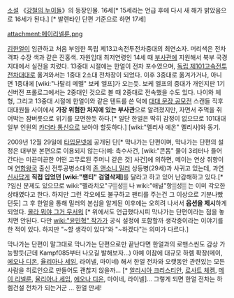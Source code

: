 [[소설]] 《[[강철의 누이들]]》의 등장인물. 16세[* 15세라는 언급 후에 다시 새 해가 밝았음으로 16세가 된다.] [* 발렌타인 단편 기준으로 하면 17세]

attachment:메이리넬룬.png

[[김한얼]]이 임관하고 처음 부임한 독립 제13고속전투전차중대의 최연소자. 머리색은 전차격파 수장 색과 같은 진홍색. 자원입대 최저연령인 14세 때 [[부사관]]에 지원해서 북부 국경지대에서 실전을 치렀다. 
13중대 시절에는 한얼이 전차 포수였으며, [[독립 제101고속전투전차대대]]로 옮겨와서는 1중대 2소대 전차장이 되었다. 이후 3중대로 옮겨가거나, 아니면 1중대에 [wiki:"나탈리 메멜" 보케 엘프]가 오는듯. 보케 엘프의 중대가 개인지판 1기 신버전 프롤로그에서는 2중대인 것으로 볼 때 2중대로 전속했을 수도 있다.
나이와 체형, 그리고 13중대 시절에 한얼이와 같은 텐트를 쓴 덕에 [[대대 문장 공모전]] 스캔들 직후 대대원들 사이에서 '''가장 위험한 처지에 있는 부사관'''으로 알려졌지만, 자면서 주먹을 쥐어박는 잠버릇으로 위기를 모면한듯 하다.[* 일단 한얼은 딱히 감정이 없으므로 101대대 일부 인원의 [[카더라 통신]]으로 보아야 할듯하다.]
[wiki:"멜리사 에온" 멜리사]와 동기.

2009년 12월 29일에 [[타입문넷]]에 공개된 단[* 막나가는 단편이며, 막나가는 단편의 설정은 대부분 본편으로 이용되지 않는다(예: 촉수사건, [wiki:"콘돔" 물이 3리터나 들어간다는 미끈미끈한 어떤 고무로된 주머니 같은 것] 사건]에 의하면, 메이는 연상 취향이며 [[연합왕국]] 출신 전투공병소대의 [[존 앤소니 밀러]] 상등병(29세)과 사귀고 있는데, 과연 [[신사]]답게 '''직접 입었던 [wiki:"팬티" 검열삭제]'''를 달라고 하고 있어 난감해하고 있다.[* ?임신 문제도 있으므로 wiki:"펠라치오"구▒성▒ 나 wiki:"애널"항▒성▒ 는 이미 각오한 상태였다고 한다. 하지만 그런 각오에도 불구하고 팬티를 주는건 그 이상으로 기분나빴던듯]
그 후 한얼을 통해 밀러의 본심을 알게된 이후에는 오히려 나서서 '''옵션을 제시'''하게 되었다. [[몰라 뭐야 그거 무서워]]
[* 위에서도 언급했다시피 막나가는 단편이라는 점을 놓치면 안된다. 다만 [[wiki:"윤민혁" 작가]]가 공식 설정에 포함할까 생각중이라는 이야기를 한 적이 있다. 하지만 "~할 생각이 있다"와 "~하겠다"는 의미가 다르다.]

막나가는 단편이 말그대로 막나가는 단편으로만 끝난다면 한얼과의 로맨스씬도 감상 가능할듯(근데 Kampf085부터 나오길 발해보자...)
아예 이참에 대규모 하렘 확장(메이, [[에오나 디온]], [[율리아나 세임]], 라이넬, 마이네) 해서 한얼 전차와 오랫동안 관련있는 모든 사람을 히로인으로 만들어도 괜찮지 않을까...
[* [[알리시아 크리스티안]], [[로사트 체켐]], [[메이 리넬룬]], [[율리아나 세임]], [[에오나 디온]], 마이네, 라이넬]...
그렇게 되면 한얼 전차는 하렘건설 전차가 되는거군 ... 한얼 만세!
